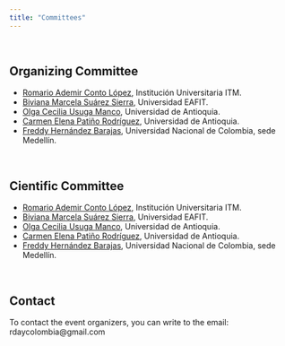```yaml
---
title: "Committees"
---
```


<br/>

## Organizing Committee
- [Romario Ademir Conto López](https://www.itm.edu.co/), Institución Universitaria ITM.
- [Biviana Marcela Suárez Sierra](https://portalqa.omega.eafit.edu.co/profesores/biviana-marcela-suarez-sierra), Universidad EAFIT.
- [Olga Cecilia Usuga Manco](https://www.meetup.com/es/rladies-medellin/), Universidad de Antioquia.
- [Carmen Elena Patiño Rodríguez](https://www.meetup.com/es/rladies-medellin/), Universidad de Antioquia.
- [Freddy Hernández Barajas](https://fhernanb.github.io/), Universidad Nacional de Colombia, sede Medellín.

<br/>

## Cientific Committee
- [Romario Ademir Conto López](https://www.itm.edu.co/), Institución Universitaria ITM.
- [Biviana Marcela Suárez Sierra](https://portalqa.omega.eafit.edu.co/profesores/biviana-marcela-suarez-sierra), Universidad EAFIT.
- [Olga Cecilia Usuga Manco](https://www.meetup.com/es/rladies-medellin/), Universidad de Antioquia.
- [Carmen Elena Patiño Rodríguez](https://www.meetup.com/es/rladies-medellin/), Universidad de Antioquia.
- [Freddy Hernández Barajas](https://fhernanb.github.io/), Universidad Nacional de Colombia, sede Medellín.

<br/>

## Contact
To contact the event organizers, you can write to the email: rdaycolombia@gmail.com

